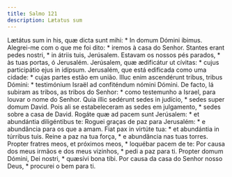 ```yaml
---
title: Salmo 121
description: Lætatus sum
---
```


<div class="side-by-side not-content">
  <span>
    Lætátus sum in his, quæ dicta sunt mihi: * In domum Dómini íbimus.
  </span>
  <span>
    Alegrei-me com o que me foi dito: * iremos à casa do Senhor.
  </span>
  <span>
    Stantes erant pedes nostri, * in átriis tuis, Jerúsalem.
  </span>
  <span>
    Estavam os nossos pés parados, * às tuas portas, ó Jerusalém.
  </span>
  <span>
    Jerúsalem, quæ ædificátur ut cívitas: * cujus participátio ejus in idípsum.
  </span>
  <span>
    Jerusalém, que está edificada como uma cidade: * cujas partes estão em
    união.
  </span>
  <span>
    Illuc enim ascendérunt tribus, tribus Dómini: * testimónium Israël ad
    confiténdum nómini Dómini.
  </span>
  <span>
    De facto, lá subiram as tribos, as tribos do Senhor: * como testemunho a
    Israel, para louvar o nome do Senhor.
  </span>
  <span>
    Quia illic sedérunt sedes in judício, * sedes super domum David.
  </span>
  <span>
    Pois ali se estabeleceram as sedes em julgamento, * sedes sobre a casa de
    David.
  </span>
  <span>
    Rogáte quæ ad pacem sunt Jerúsalem: * et abundántia diligéntibus te:
  </span>
  <span>
    Roguei graças de paz para Jerusalém: * e abundância para os que a amam.
  </span>
  <span>
    Fiat pax in virtúte tua: * et abundántia in túrribus tuis.
  </span>
  <span>
    Reine a paz na tua força, * e abundância nas tuas torres.
  </span>
  <span>
    Propter fratres meos, et próximos meos, * loquébar pacem de te:
  </span>
  <span>
    Por causa dos meus irmãos e dos meus vizinhos, * pedi a paz para ti.
  </span>
  <span>
    Propter domum Dómini, Dei nostri, * quæsívi bona tibi.
  </span>
  <span>
    Por causa da casa do Senhor nosso Deus, * procurei o bem para ti.
  </span>
</div>
